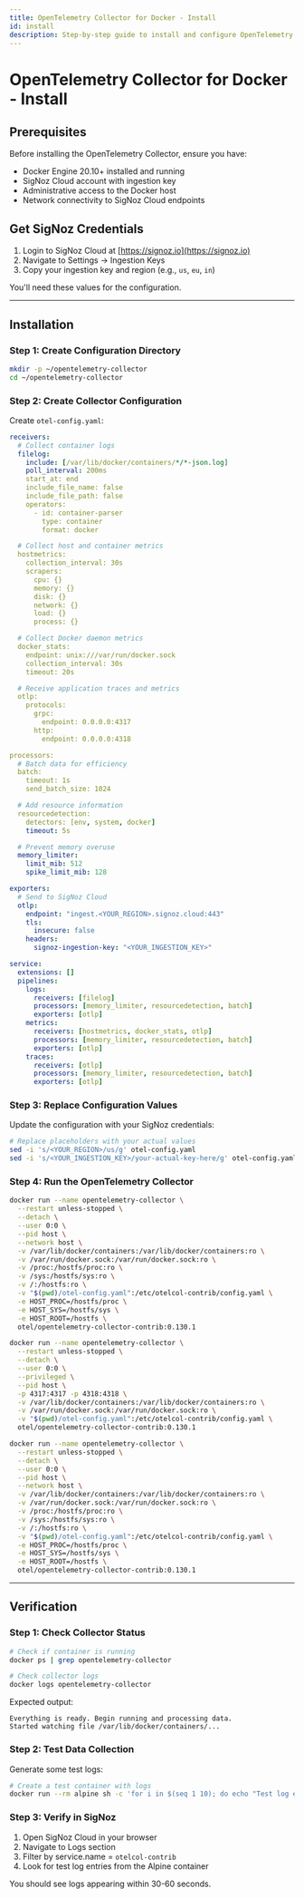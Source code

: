 ```yaml
---
title: OpenTelemetry Collector for Docker - Install
id: install
description: Step-by-step guide to install and configure OpenTelemetry Collector for comprehensive Docker observability
---
```



# OpenTelemetry Collector for Docker - Install

## Prerequisites

Before installing the OpenTelemetry Collector, ensure you have:

- Docker Engine 20.10+ installed and running
- SigNoz Cloud account with ingestion key
- Administrative access to the Docker host
- Network connectivity to SigNoz Cloud endpoints

## Get SigNoz Credentials

1. Login to SigNoz Cloud at [https://signoz.io](https://signoz.io)
2. Navigate to Settings → Ingestion Keys
3. Copy your ingestion key and region (e.g., `us`, `eu`, `in`)

You'll need these values for the configuration.

---

## Installation

### Step 1: Create Configuration Directory

```bash
mkdir -p ~/opentelemetry-collector
cd ~/opentelemetry-collector
```

### Step 2: Create Collector Configuration

Create `otel-config.yaml`:

```yaml
receivers:
  # Collect container logs
  filelog:
    include: [/var/lib/docker/containers/*/*-json.log]
    poll_interval: 200ms
    start_at: end
    include_file_name: false
    include_file_path: false
    operators:
      - id: container-parser
        type: container
        format: docker

  # Collect host and container metrics  
  hostmetrics:
    collection_interval: 30s
    scrapers:
      cpu: {}
      memory: {}
      disk: {}
      network: {}
      load: {}
      process: {}

  # Collect Docker daemon metrics
  docker_stats:
    endpoint: unix:///var/run/docker.sock
    collection_interval: 30s
    timeout: 20s

  # Receive application traces and metrics
  otlp:
    protocols:
      grpc:
        endpoint: 0.0.0.0:4317
      http:
        endpoint: 0.0.0.0:4318

processors:
  # Batch data for efficiency
  batch:
    timeout: 1s
    send_batch_size: 1024

  # Add resource information
  resourcedetection:
    detectors: [env, system, docker]
    timeout: 5s

  # Prevent memory overuse
  memory_limiter:
    limit_mib: 512
    spike_limit_mib: 128

exporters:
  # Send to SigNoz Cloud
  otlp:
    endpoint: "ingest.<YOUR_REGION>.signoz.cloud:443"
    tls:
      insecure: false
    headers:
      signoz-ingestion-key: "<YOUR_INGESTION_KEY>"

service:
  extensions: []
  pipelines:
    logs:
      receivers: [filelog]
      processors: [memory_limiter, resourcedetection, batch]
      exporters: [otlp]
    metrics:
      receivers: [hostmetrics, docker_stats, otlp]
      processors: [memory_limiter, resourcedetection, batch]
      exporters: [otlp]
    traces:
      receivers: [otlp]
      processors: [memory_limiter, resourcedetection, batch]
      exporters: [otlp]
```

### Step 3: Replace Configuration Values

Update the configuration with your SigNoz credentials:

```bash
# Replace placeholders with your actual values
sed -i 's/<YOUR_REGION>/us/g' otel-config.yaml
sed -i 's/<YOUR_INGESTION_KEY>/your-actual-key-here/g' otel-config.yaml
```

### Step 4: Run the OpenTelemetry Collector

<Tabs>
<TabItem value="linux" label="Linux" default>

```bash
docker run --name opentelemetry-collector \
  --restart unless-stopped \
  --detach \
  --user 0:0 \
  --pid host \
  --network host \
  -v /var/lib/docker/containers:/var/lib/docker/containers:ro \
  -v /var/run/docker.sock:/var/run/docker.sock:ro \
  -v /proc:/hostfs/proc:ro \
  -v /sys:/hostfs/sys:ro \
  -v /:/hostfs:ro \
  -v "$(pwd)/otel-config.yaml":/etc/otelcol-contrib/config.yaml \
  -e HOST_PROC=/hostfs/proc \
  -e HOST_SYS=/hostfs/sys \
  -e HOST_ROOT=/hostfs \
  otel/opentelemetry-collector-contrib:0.130.1
```

</TabItem>
<TabItem value="macos" label="macOS">

```bash
docker run --name opentelemetry-collector \
  --restart unless-stopped \
  --detach \
  --user 0:0 \
  --privileged \
  --pid host \
  -p 4317:4317 -p 4318:4318 \
  -v /var/lib/docker/containers:/var/lib/docker/containers:ro \
  -v /var/run/docker.sock:/var/run/docker.sock:ro \
  -v "$(pwd)/otel-config.yaml":/etc/otelcol-contrib/config.yaml \
  otel/opentelemetry-collector-contrib:0.130.1
```

</TabItem>
<TabItem value="windows" label="Windows">

```bash
docker run --name opentelemetry-collector \
  --restart unless-stopped \
  --detach \
  --user 0:0 \
  --pid host \
  --network host \
  -v /var/lib/docker/containers:/var/lib/docker/containers:ro \
  -v /var/run/docker.sock:/var/run/docker.sock:ro \
  -v /proc:/hostfs/proc:ro \
  -v /sys:/hostfs/sys:ro \
  -v /:/hostfs:ro \
  -v "$(pwd)/otel-config.yaml":/etc/otelcol-contrib/config.yaml \
  -e HOST_PROC=/hostfs/proc \
  -e HOST_SYS=/hostfs/sys \
  -e HOST_ROOT=/hostfs \
  otel/opentelemetry-collector-contrib:0.130.1
```

</TabItem>
</Tabs>

---

## Verification

### Step 1: Check Collector Status

```bash
# Check if container is running
docker ps | grep opentelemetry-collector

# Check collector logs
docker logs opentelemetry-collector
```

Expected output:
```
Everything is ready. Begin running and processing data.
Started watching file /var/lib/docker/containers/...
```

### Step 2: Test Data Collection

Generate some test logs:
```bash
# Create a test container with logs
docker run --rm alpine sh -c 'for i in $(seq 1 10); do echo "Test log entry $i"; sleep 1; done'
```

### Step 3: Verify in SigNoz

1. Open SigNoz Cloud in your browser
2. Navigate to Logs section
3. Filter by service.name = `otelcol-contrib`
4. Look for test log entries from the Alpine container

You should see logs appearing within 30-60 seconds.
